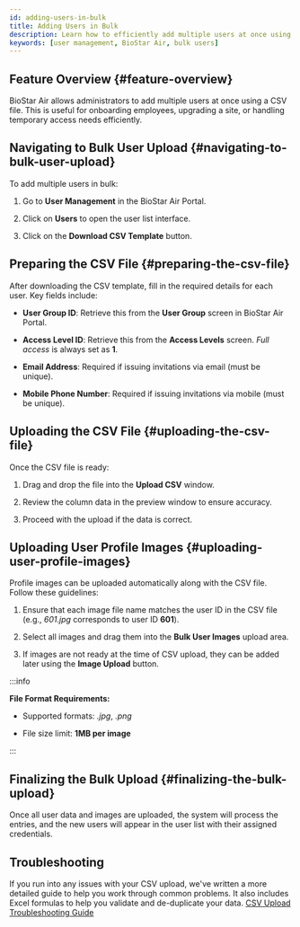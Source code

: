 ```yaml
---
id: adding-users-in-bulk
title: Adding Users in Bulk
description: Learn how to efficiently add multiple users at once using CSV file upload, configure bulk access levels, and manage profile images in BioStar Air Portal.
keywords: [user management, BioStar Air, bulk users]
---
```



## Feature Overview {#feature-overview}

BioStar Air allows administrators to add multiple users at once using a CSV file. This is useful for onboarding employees, upgrading a site, or handling temporary access needs efficiently.

<YouTube videoId="gOi2nP0Ag5o" />

<CustomerNote />

## Navigating to Bulk User Upload {#navigating-to-bulk-user-upload}

To add multiple users in bulk:

1. Go to **User Management** in the BioStar Air Portal.

1. Click on **Users** to open the user list interface.

1. Click on the **Download CSV Template** button.


## Preparing the CSV File {#preparing-the-csv-file}

After downloading the CSV template, fill in the required details for each user. Key fields include:

* **User Group ID**: Retrieve this from the **User Group** screen in BioStar Air Portal.

* **Access Level ID**: Retrieve this from the **Access Levels** screen. *Full access* is always set as **1**.

* **Email Address**: Required if issuing invitations via email (must be unique).

* **Mobile Phone Number**: Required if issuing invitations via mobile (must be unique).


## Uploading the CSV File {#uploading-the-csv-file}

Once the CSV file is ready:

1. Drag and drop the file into the **Upload CSV** window.

1. Review the column data in the preview window to ensure accuracy.

1. Proceed with the upload if the data is correct.


## Uploading User Profile Images {#uploading-user-profile-images}

Profile images can be uploaded automatically along with the CSV file. Follow these guidelines:

1. Ensure that each image file name matches the user ID in the CSV file (e.g., *601.jpg* corresponds to user ID **601**).

1. Select all images and drag them into the **Bulk User Images** upload area.

1. If images are not ready at the time of CSV upload, they can be added later using the **Image Upload** button.

:::info

**File Format Requirements:**

* Supported formats: *.jpg*, *.png*

* File size limit: **1MB per image**

:::


## Finalizing the Bulk Upload {#finalizing-the-bulk-upload}

Once all user data and images are uploaded, the system will process the entries, and the new users will appear in the user list with their assigned credentials.

## Troubleshooting

If you run into any issues with your CSV upload, we've written a more detailed guide to help you work through common problems. It also includes Excel formulas to help you validate and de-duplicate your data. [CSV Upload Troubleshooting Guide](troubleshooting-adding-users-in-bulk)